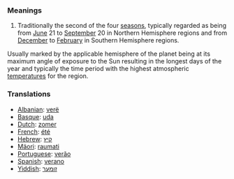 ===Meanings===
# Traditionally the second of the four [[season]]s, typically regarded as being from [[June]] 21 to [[September]] 20 in Northern Hemisphere regions and from [[December]] to [[February]] in Southern Hemisphere regions.

Usually marked by the applicable hemisphere of the planet being at its maximum angle of exposure to the Sun resulting in the longest days of the year and  typically the time period with the highest atmospheric [[temperature]]s for the region. 

===Translations===
*[[Albanian]]: [[verë]]
*[[Basque]]: [[uda]]
*[[Dutch]]: [[zomer]]
*[[French]]: [[été]]
*[[Hebrew]]: [[קיץ]]
*[[Mäori]]: [[raumati]]
*[[Portuguese]]: [[verão]]
*[[Spanish]]: [[verano]]
*[[Yiddish]]: [[זומער]]